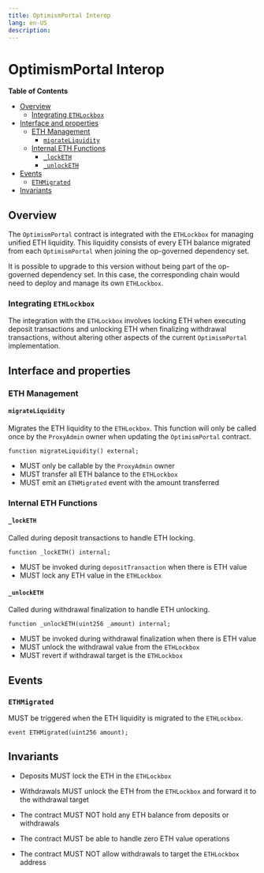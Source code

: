 ```yaml
---
title: OptimismPortal Interop
lang: en-US
description: 
---
```


# OptimismPortal Interop

<!-- START doctoc generated TOC please keep comment here to allow auto update -->
<!-- DON'T EDIT THIS SECTION, INSTEAD RE-RUN doctoc TO UPDATE -->
**Table of Contents**

- [Overview](#overview)
  - [Integrating `ETHLockbox`](#integrating-ethlockbox)
- [Interface and properties](#interface-and-properties)
  - [ETH Management](#eth-management)
    - [`migrateLiquidity`](#migrateliquidity)
  - [Internal ETH Functions](#internal-eth-functions)
    - [`_lockETH`](#_locketh)
    - [`_unlockETH`](#_unlocketh)
- [Events](#events)
  - [`ETHMigrated`](#ethmigrated)
- [Invariants](#invariants)

<!-- END doctoc generated TOC please keep comment here to allow auto update -->

## Overview

The `OptimismPortal` contract is integrated with the `ETHLockbox` for managing unified ETH liquidity.
This liquidity consists of every ETH balance migrated from each `OptimismPortal` when joining
the op-governed dependency set.

It is possible to upgrade to this version without being part of the op-governed dependency set. In this case,
the corresponding chain would need to deploy and manage its own `ETHLockbox`.

### Integrating `ETHLockbox`

The integration with the `ETHLockbox` involves locking ETH when executing deposit transactions and unlocking ETH
when finalizing withdrawal transactions, without altering other aspects of the current `OptimismPortal` implementation.

## Interface and properties

### ETH Management

#### `migrateLiquidity`

Migrates the ETH liquidity to the `ETHLockbox`. This function will only be called once by the
`ProxyAdmin` owner when updating the `OptimismPortal` contract.

```solidity
function migrateLiquidity() external;
```

- MUST only be callable by the `ProxyAdmin` owner
- MUST transfer all ETH balance to the `ETHLockbox`
- MUST emit an `ETHMigrated` event with the amount transferred

### Internal ETH Functions

#### `_lockETH`

Called during deposit transactions to handle ETH locking.

```solidity
function _lockETH() internal;
```

- MUST be invoked during `depositTransaction` when there is ETH value
- MUST lock any ETH value in the `ETHLockbox`

#### `_unlockETH`

Called during withdrawal finalization to handle ETH unlocking.

```solidity
function _unlockETH(uint256 _amount) internal;
```

- MUST be invoked during withdrawal finalization when there is ETH value
- MUST unlock the withdrawal value from the `ETHLockbox`
- MUST revert if withdrawal target is the `ETHLockbox`

## Events

### `ETHMigrated`

MUST be triggered when the ETH liquidity is migrated to the `ETHLockbox`.

```solidity
event ETHMigrated(uint256 amount);
```

## Invariants

- Deposits MUST lock the ETH in the `ETHLockbox`

- Withdrawals MUST unlock the ETH from the `ETHLockbox` and forward it to the withdrawal target

- The contract MUST NOT hold any ETH balance from deposits or withdrawals

- The contract MUST be able to handle zero ETH value operations

- The contract MUST NOT allow withdrawals to target the `ETHLockbox` address
